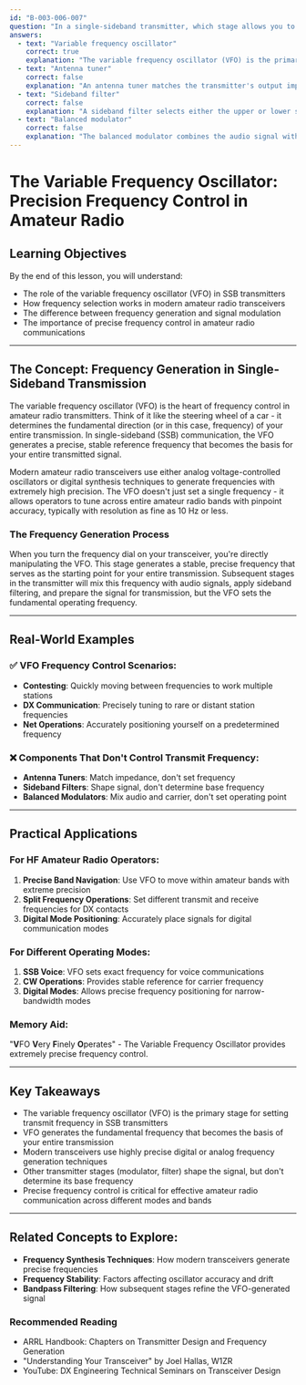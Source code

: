 ```yaml
---
id: "B-003-006-007"
question: "In a single-sideband transmitter, which stage allows you to adjust the final transmit frequency?"
answers:
  - text: "Variable frequency oscillator"
    correct: true
    explanation: "The variable frequency oscillator (VFO) is the primary frequency-setting component in an SSB transmitter. By changing the VFO's frequency, the operator can precisely tune the entire transmitter's output frequency. This stage generates the initial reference frequency that is then mixed with other signals to produce the final transmitted signal, allowing operators to select their exact operating frequency within an amateur radio band."
  - text: "Antenna tuner"
    correct: false
    explanation: "An antenna tuner matches the transmitter's output impedance to the antenna system for maximum power transfer, but it does not change the transmit frequency. Its purpose is to minimize reflected power and improve signal efficiency, not to set or adjust the operating frequency of the transmitter."
  - text: "Sideband filter"
    correct: false
    explanation: "A sideband filter selects either the upper or lower sideband for transmission, removing the unwanted sideband and carrier. While crucial to SSB signal generation, it does not determine the transmit frequency. Its role is to shape the signal's spectral characteristics, not to set the operating frequency."
  - text: "Balanced modulator"
    correct: false
    explanation: "The balanced modulator combines the audio signal with the carrier frequency to generate a suppressed-carrier signal, but it does not control the final transmit frequency. Its function is to mix the voice information with the radio frequency, not to set the operating frequency of the transmission."
---
```


# The Variable Frequency Oscillator: Precision Frequency Control in Amateur Radio

## Learning Objectives
By the end of this lesson, you will understand:
- The role of the variable frequency oscillator (VFO) in SSB transmitters
- How frequency selection works in modern amateur radio transceivers
- The difference between frequency generation and signal modulation
- The importance of precise frequency control in amateur radio communications

---

## The Concept: Frequency Generation in Single-Sideband Transmission

The variable frequency oscillator (VFO) is the heart of frequency control in amateur radio transmitters. Think of it like the steering wheel of a car - it determines the fundamental direction (or in this case, frequency) of your entire transmission. In single-sideband (SSB) communication, the VFO generates a precise, stable reference frequency that becomes the basis for your entire transmitted signal.

Modern amateur radio transceivers use either analog voltage-controlled oscillators or digital synthesis techniques to generate frequencies with extremely high precision. The VFO doesn't just set a single frequency - it allows operators to tune across entire amateur radio bands with pinpoint accuracy, typically with resolution as fine as 10 Hz or less.

### The Frequency Generation Process

When you turn the frequency dial on your transceiver, you're directly manipulating the VFO. This stage generates a stable, precise frequency that serves as the starting point for your entire transmission. Subsequent stages in the transmitter will mix this frequency with audio signals, apply sideband filtering, and prepare the signal for transmission, but the VFO sets the fundamental operating frequency.

---

## Real-World Examples

### ✅ VFO Frequency Control Scenarios:
- **Contesting**: Quickly moving between frequencies to work multiple stations
- **DX Communication**: Precisely tuning to rare or distant station frequencies
- **Net Operations**: Accurately positioning yourself on a predetermined frequency

### ❌ Components That Don't Control Transmit Frequency:
- **Antenna Tuners**: Match impedance, don't set frequency
- **Sideband Filters**: Shape signal, don't determine base frequency
- **Balanced Modulators**: Mix audio and carrier, don't set operating point

---

## Practical Applications

### For HF Amateur Radio Operators:
1. **Precise Band Navigation**: Use VFO to move within amateur bands with extreme precision
2. **Split Frequency Operations**: Set different transmit and receive frequencies for DX contacts
3. **Digital Mode Positioning**: Accurately place signals for digital communication modes

### For Different Operating Modes:
1. **SSB Voice**: VFO sets exact frequency for voice communications
2. **CW Operations**: Provides stable reference for carrier frequency
3. **Digital Modes**: Allows precise frequency positioning for narrow-bandwidth modes

### Memory Aid:
"**V**FO **V**ery **F**inely **O**perates" - The Variable Frequency Oscillator provides extremely precise frequency control.

---

## Key Takeaways

- The variable frequency oscillator (VFO) is the primary stage for setting transmit frequency in SSB transmitters
- VFO generates the fundamental frequency that becomes the basis of your entire transmission
- Modern transceivers use highly precise digital or analog frequency generation techniques
- Other transmitter stages (modulator, filter) shape the signal, but don't determine its base frequency
- Precise frequency control is critical for effective amateur radio communication across different modes and bands

---

## Related Concepts to Explore:
- **Frequency Synthesis Techniques**: How modern transceivers generate precise frequencies
- **Frequency Stability**: Factors affecting oscillator accuracy and drift
- **Bandpass Filtering**: How subsequent stages refine the VFO-generated signal

### Recommended Reading
- ARRL Handbook: Chapters on Transmitter Design and Frequency Generation
- "Understanding Your Transceiver" by Joel Hallas, W1ZR
- YouTube: DX Engineering Technical Seminars on Transceiver Design